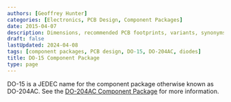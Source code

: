 ```yaml
---
authors: [Geoffrey Hunter]
categories: [Electronics, PCB Design, Component Packages]
date: 2015-04-07
description: Dimensions, recommended PCB footprints, variants, synonyms and more for the DO-15 (DO-204AC) component package.
draft: false
lastUpdated: 2024-04-08
tags: [component packages, PCB design, DO-15, DO-204AC, diodes]
title: DO-15 Component Package
type: page
---
```



DO-15 is a JEDEC name for the component package otherwise known as DO-204AC. See the [DO-204AC Component Package](/pcb-design/component-packages/do-204ac-component-package/) for more information.

